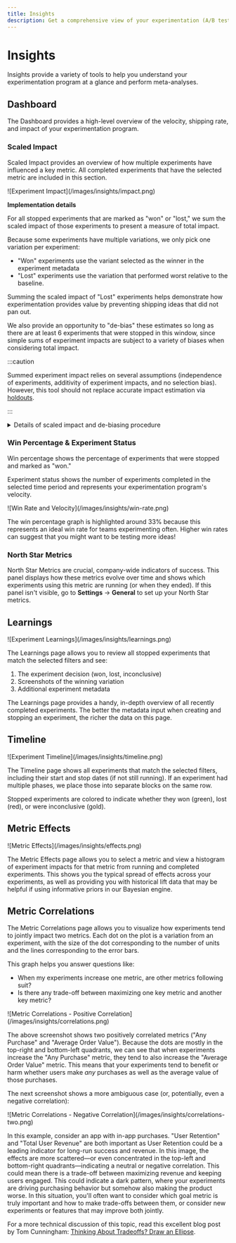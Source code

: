 ```yaml
---
title: Insights
description: Get a comprehensive view of your experimentation (A/B testing) program with GrowthBook's Insights dashboards. Analyze experiment impact, correlations, and team velocity.
---
```



# Insights

Insights provide a variety of tools to help you understand your experimentation program at a glance and perform meta-analyses.

## Dashboard

The Dashboard provides a high-level overview of the velocity, shipping rate, and impact of your experimentation program.

### Scaled Impact

Scaled Impact provides an overview of how multiple experiments have influenced a key metric. All completed experiments that have the selected metric are included in this section.

<MaxWidthImage maxWidth={800} border>
    ![Experiment Impact](/images/insights/impact.png)
</MaxWidthImage>

**Implementation details**

For all stopped experiments that are marked as "won" or "lost," we sum the scaled impact of those experiments to present a measure of total impact.

Because some experiments have multiple variations, we only pick one variation per experiment:

- "Won" experiments use the variant selected as the winner in the experiment metadata
- "Lost" experiments use the variation that performed worst relative to the baseline.

Summing the scaled impact of "Lost" experiments helps demonstrate how experimentation provides value by preventing shipping ideas that did not pan out.

We also provide an opportunity to "de-bias" these estimates so long as there are at least 6 experiments that were stopped in this window, since simple sums of experiment impacts are subject to a variety of biases when considering total impact.

:::caution

Summed experiment impact relies on several assumptions (independence of experiments, additivity of experiment impacts, and no selection bias). However, this tool should not replace accurate impact estimation via [holdouts](kb/experiments/holdouts).

:::

<details>
<summary>Details of scaled impact and de-biasing procedure</summary>

**Scaled Impact**

[Scaled impact](app/experiment-results#difference-types) rescales your experiment effect to answer the question: "What would the total effect be if all participants had received a specific test variant?" For example, imagine your absolute lift in an experiment is \$0.30 per user with 100 users in that variation. If your experiment got 20\% of total traffic, and it was split evenly so that each variation got 50\% of the experiment traffic, then the total potential traffic was 100 / (50\% X 50\%) = 400 users. So, the scaled impact would be \$0.30 X 400 = \$120. It is a simple rescaling that makes some assumptions, but it does allow you to compare the effects of experiments on different parts of your product (e.g. a big change to a small feature vs. a small change to a big feature might have the same scaled impact).

**Total Impact**, represented by the large **Won** and **Avoided loss** boxes, sums the effects of all experiments within a category. This assumes the effects are independent and not additive. **This is not an assumption easily satisfied**, but it allows you to get a general sense of scale.

**De-biasing** is achieved through the [_positive-part_ James-Stein](https://en.wikipedia.org/wiki/James%E2%80%93Stein_estimator#Improvements) shrinkage estimator, which mitigates the natural bias in experiment outcomes (where more decisive results tend to show larger effects). This estimator adjusts the results by estimating variance only from the shown experiments and shrinks all impacts toward zero. While this reduces selection bias, it does not address concerns about the independence or additivity of experiments.

</details>

### Win Percentage & Experiment Status

Win percentage shows the percentage of experiments that were stopped and marked as "won."

Experiment status shows the number of experiments completed in the selected time period and represents your experimentation program's velocity.

<MaxWidthImage maxWidth={800}>
    ![Win Rate and Velocity](/images/insights/win-rate.png)
</MaxWidthImage>

The win percentage graph is highlighted around 33\% because this represents an ideal win rate for teams experimenting often. Higher win rates can suggest that you might want to be testing more ideas!

### North Star Metrics

North Star Metrics are crucial, company-wide indicators of success. This panel displays how these metrics evolve over time and shows which experiments using this metric are running (or when they ended). If this panel isn't visible, go to **Settings** &rarr; **General** to set up your North Star metrics.

## Learnings

<MaxWidthImage maxWidth={800} border>
    ![Experiment Learnings](/images/insights/learnings.png)
</MaxWidthImage>

The Learnings page allows you to review all stopped experiments that match the selected filters and see:

1. The experiment decision (won, lost, inconclusive)
2. Screenshots of the winning variation
3. Additional experiment metadata

The Learnings page provides a handy, in-depth overview of all recently completed experiments. The better the metadata input when creating and stopping an experiment, the richer the data on this page.

## Timeline

<MaxWidthImage maxWidth={800}>
    ![Experiment Timeline](/images/insights/timeline.png)
</MaxWidthImage>

The Timeline page shows all experiments that match the selected filters, including their start and stop dates (if not still running). If an experiment had multiple phases, we place those into separate blocks on the same row.

Stopped experiments are colored to indicate whether they won (green), lost (red), or were inconclusive (gold).

## Metric Effects

<MaxWidthImage maxWidth={800} border>
    ![Metric Effects](/images/insights/effects.png)
</MaxWidthImage>

The Metric Effects page allows you to select a metric and view a histogram of experiment impacts for that metric from running and completed experiments. This shows you the typical spread of effects across your experiments, as well as providing you with historical lift data that may be helpful if using informative priors in our Bayesian engine.

## Metric Correlations

The Metric Correlations page allows you to visualize how experiments tend to jointly impact two metrics. Each dot on the plot is a variation from an experiment, with the size of the dot corresponding to the number of units and the lines corresponding to the error bars.

This graph helps you answer questions like:

- When my experiments increase one metric, are other metrics following suit?
- Is there any trade-off between maximizing one key metric and another key metric?

<MaxWidthImage maxWidth={800} border>
    ![Metric Correlations - Positive Correlation](/images/insights/correlations.png)
</MaxWidthImage>

The above screenshot shows two positively correlated metrics ("Any Purchase" and "Average Order Value"). Because the dots are mostly in the top-right and bottom-left quadrants, we can see that when experiments increase the "Any Purchase" metric, they tend to also increase the "Average Order Value" metric. This means that your experiments tend to benefit or harm whether users make _any_ purchases as well as the average value of those purchases.

The next screenshot shows a more ambiguous case (or, potentially, even a negative correlation):

<MaxWidthImage maxWidth={800} border>
    ![Metric Correlations - Negative Correlation](/images/insights/correlations-two.png)
</MaxWidthImage>

In this example, consider an app with in-app purchases. "User Retention" and "Total User Revenue" are both important as User Retention could be a leading indicator for long-run success and revenue. In this image, the effects are more scattered—or even concentrated in the top-left and bottom-right quadrants—indicating a neutral or negative correlation. This could mean there is a trade-off between maximizing revenue and keeping users engaged. This could indicate a dark pattern, where your experiments are driving purchasing behavior but somehow also making the product worse. In this situation, you'll often want to consider which goal metric is truly important and how to make trade-offs between them, or consider new experiments or features that may improve both jointly.

For a more technical discussion of this topic, read this excellent blog post by Tom Cunningham: [Thinking About Tradeoffs? Draw an Ellipse](https://tecunningham.github.io/posts/2023-10-23-pareto-frontiers-experiments-ranking.html).
